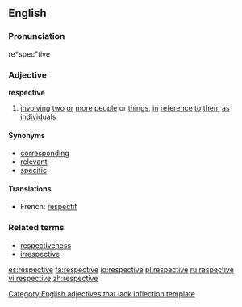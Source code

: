 ==English==

===Pronunciation===
re*spec"tive

===Adjective===
'''respective'''

# [[involve|involving]] [[two]] [[or]] [[more]] [[people]] or [[thing]]s, [[in]] [[reference]] [[to]] [[them]] [[as]] [[individual]]s

====Synonyms====
* [[corresponding]]
* [[relevant]]
* [[specific]]

====Translations====
{{top}}
*French: [[respectif]]
{{mid}}
{{bottom}}

===Related terms===
* [[respectiveness]]
* [[irrespective]]

[[Category:English adjectives that lack inflection template]]

[[es:respective]]
[[fa:respective]]
[[io:respective]]
[[pl:respective]]
[[ru:respective]]
[[vi:respective]]
[[zh:respective]]